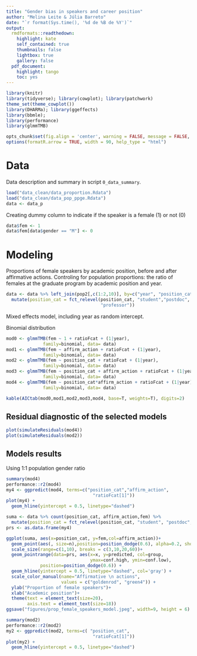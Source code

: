 ```yaml
---
title: "Gender bias in speakers and career position"
author: "Melina Leite & Júlia Barreto"
date: "`r format(Sys.time(), '%d de %B de %Y')`"
output:
  rmdformats::readthedown:
    highlight: kate
    self_contained: true
    thumbnails: false
    lightbox: true
    gallery: false
  pdf_document:
    highlight: tango
    toc: yes
---
```

```r
library(knitr)
library(tidyverse); library(cowplot); library(patchwork)
theme_set(theme_cowplot())
library(DHARMa); library(ggeffects)
library(bbmle);
library(performance)
library(glmmTMB)

opts_chunk$set(fig.align = 'center', warning = FALSE, message = FALSE, error = FALSE, echo=T, cache=F)
options(formatR.arrow = TRUE, width = 90, help_type = "html")
```

# Data

Data description and summary in script `0_data_summary`.

```r
load("data_clean/data_proportion.Rdata")
load("data_clean/data_pop_ppge.Rdata")
data <- data_p
```


Creating dummy column to indicate if the speaker is a female (1) or not (0)
```r
data$fem <- 1
data$fem[data$gender == "M"] <- 0 
```


# Modeling

Proportions of female speakers by academic position, before and after affirmative actions. Controling for population proportions: the ratio of females at the graduate program by academic position and year.

```r
data <- data %>% left_join(pop2[,c(1:2,10)], by=c("year", "position_cat"="category")) %>%
  mutate(position_cat = fct_relevel(position_cat, "student","postdoc",
                                    "professor"))
```

Mixed effects model, including year as random intercept.

Binomial distribution

```r
mod0 <- glmmTMB(fem ~ 1 + ratioFcat + (1|year), 
              family=binomial, data= data)
mod1 <- glmmTMB(fem ~ affirm_action + ratioFcat + (1|year), 
              family=binomial, data= data)
mod2 <- glmmTMB(fem ~ position_cat + ratioFcat + (1|year), 
              family=binomial, data= data)
mod3 <- glmmTMB(fem ~ position_cat + affirm_action + ratioFcat + (1|year), 
              family=binomial, data= data)
mod4 <- glmmTMB(fem ~ position_cat*affirm_action + ratioFcat + (1|year), 
              family=binomial, data= data)

kable(AICtab(mod0,mod1,mod2,mod3,mod4, base=T, weights=T), digits=2)
```


## Residual diagnostic of the selected models

```r
plot(simulateResiduals(mod4))
plot(simulateResiduals(mod2))
```

## Models results

Using 1:1 population gender ratio
```r
summary(mod4)
performance::r2(mod4)
my4 <- ggpredict(mod4, terms=c("position_cat","affirm_action",
                                 "ratioFcat[1]"))
plot(my4) +
  geom_hline(yintercept = 0.5, linetype="dashed")
```


```r
suma <- data %>% count(position_cat, affirm_action,fem) %>%
  mutate(position_cat = fct_relevel(position_cat, "student", "postdoc", "professor"))
prs <- as.data.frame(my4)

ggplot(suma, aes(x=position_cat, y=fem,col=affirm_action))+
  geom_point(aes(, size=n),position=position_dodge(0.6), alpha=0.2, show_guides=F) +
  scale_size(range=c(1,10), breaks = c(3,10,20,60))+
  geom_pointrange(data=prs, aes(x=x, y=predicted, col=group,
                                ymax=conf.high, ymin=conf.low), 
             position=position_dodge(0.6)) +
  geom_hline(yintercept = 0.5, linetype="dashed", col='gray') +
  scale_color_manual(name="Affirmative \n actions", 
                     values = c("goldenrod", "green4")) +
  ylab("Proportion of female speakers")+
  xlab("Academic position")+
  theme(text = element_text(size=20),
        axis.text = element_text(size=18))
ggsave("figures/prop_female_speakers_model.jpeg", width=9, height = 6)  
```

```r
summary(mod2)
performance::r2(mod2)
my2 <- ggpredict(mod2, terms=c( "position_cat",
                                 "ratioFcat[1]"))
plot(my2) +
  geom_hline(yintercept = 0.5, linetype="dashed")
```

